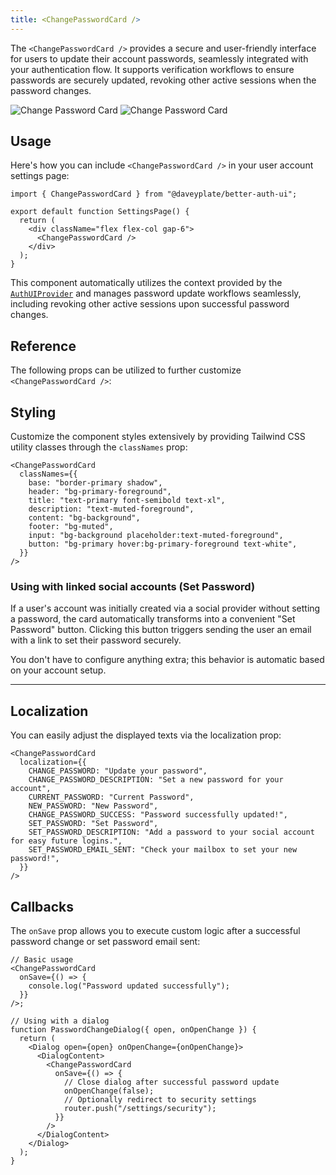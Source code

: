 ```yaml
---
title: <ChangePasswordCard />
---
```


The `<ChangePasswordCard />` provides a secure and user-friendly interface for users to update their account passwords, seamlessly integrated with your authentication flow. It supports verification workflows to ensure passwords are securely updated, revoking other active sessions when the password changes.

<img
  alt="Change Password Card"
  src="/screenshots/change-password-card-dark.png"
  className="rounded-xl hidden dark:block w-lg mt-0 mb-0"
/>
<img
  alt="Change Password Card"
  src="/screenshots/change-password-card-light.png"
  className="rounded-xl dark:hidden w-lg mt-0 mb-0"
/>

## Usage

Here's how you can include `<ChangePasswordCard />` in your user account settings page:

```tsx
import { ChangePasswordCard } from "@daveyplate/better-auth-ui";

export default function SettingsPage() {
  return (
    <div className="flex flex-col gap-6">
      <ChangePasswordCard />
    </div>
  );
}
```

This component automatically utilizes the context provided by the [`AuthUIProvider`](/components/auth-ui-provider) and manages password update workflows seamlessly, including revoking other active sessions upon successful password changes.

## Reference

The following props can be utilized to further customize `<ChangePasswordCard />`:

<AutoTypeTable path="../src/components/settings/security/change-password-card.tsx" name="ChangePasswordCardProps" />

## Styling

Customize the component styles extensively by providing Tailwind CSS utility classes through the `classNames` prop:

```tsx
<ChangePasswordCard
  classNames={{
    base: "border-primary shadow",
    header: "bg-primary-foreground",
    title: "text-primary font-semibold text-xl",
    description: "text-muted-foreground",
    content: "bg-background",
    footer: "bg-muted",
    input: "bg-background placeholder:text-muted-foreground",
    button: "bg-primary hover:bg-primary-foreground text-white",
  }}
/>
```

### Using with linked social accounts (Set Password)

If a user's account was initially created via a social provider without setting a password, the card automatically transforms into a convenient "Set Password" button. Clicking this button triggers sending the user an email with a link to set their password securely.

You don't have to configure anything extra; this behavior is automatic based on your account setup.

---

## Localization

You can easily adjust the displayed texts via the localization prop:

```tsx
<ChangePasswordCard
  localization={{
    CHANGE_PASSWORD: "Update your password",
    CHANGE_PASSWORD_DESCRIPTION: "Set a new password for your account",
    CURRENT_PASSWORD: "Current Password",
    NEW_PASSWORD: "New Password",
    CHANGE_PASSWORD_SUCCESS: "Password successfully updated!",
    SET_PASSWORD: "Set Password",
    SET_PASSWORD_DESCRIPTION: "Add a password to your social account for easy future logins.",
    SET_PASSWORD_EMAIL_SENT: "Check your mailbox to set your new password!",
  }}
/>
```

## Callbacks

The `onSave` prop allows you to execute custom logic after a successful password change or set password email sent:

```tsx
// Basic usage
<ChangePasswordCard
  onSave={() => {
    console.log("Password updated successfully");
  }}
/>;

// Using with a dialog
function PasswordChangeDialog({ open, onOpenChange }) {
  return (
    <Dialog open={open} onOpenChange={onOpenChange}>
      <DialogContent>
        <ChangePasswordCard
          onSave={() => {
            // Close dialog after successful password update
            onOpenChange(false);
            // Optionally redirect to security settings
            router.push("/settings/security");
          }}
        />
      </DialogContent>
    </Dialog>
  );
}
```
